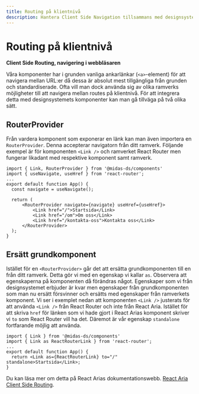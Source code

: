 ```yaml
---
title: Routing på klientnivå
description: Hantera Client Side Navigation tillsammans med designsystemet
---
```


# Routing på klientnivå

**Client Side Routing, navigering i webbläsaren**

Våra komponenter har i grunden vanliga ankarlänkar (`<a>`-element) för att navigera mellan URL:er då dessa är absolut mest tillgängliga från grunden och standardiserade.
Ofta vill man dock använda sig av olika ramverks möjligheter till att navigera mellan routes på klientnivå. För att integrera detta med designsystemets komponenter kan man gå tillväga på två olika sätt.

## RouterProvider

Från vardera komponent som exponerar en länk kan man även importera en `RouterProvider`. Denna accepterar navigatorn från ditt ramverk. Följande exempel är för komponenten `<Link />` och ramverket React Router men fungerar likadant med respektive komponent samt ramverk.

```tsx
import { Link, RouterProvider } from '@midas-ds/components'
import { useNavigate, useHref } from 'react-router';
...
export default function App() {
  const navigate = useNavigate();

  return (
      <RouterProvider navigate={navigate} useHref={useHref}>
          <Link href="/">Startsida</Link>
          <Link href="/om">Om oss</Link>
          <Link href="/kontakta-oss">Kontakta oss</Link>
      </RouterProvider>
  );
}
```

## Ersätt grundkomponent

Istället för en `<RouterProvider>` går det att ersätta grundkomponenten till en från ditt ramverk. Detta gör vi med en egenskap vi kallar `as`. Observera att egenskaperna på komponenten då förändras något.
Egenskaper som vi från designsystemet erbjuder är kvar men egenskaper från grundkomponenten som man nu ersätt försvinner och ersätts med egenskaper från ramverkets komponent. Vi ser i exemplet nedan att komponenten `<Link />` justerats för att använda `<Link />` från React Router och inte från React Aria.
Istället för att skriva `href` för länken som vi hade gjort i React Arias komponent skriver vi `to` som React Router vill ha det. Däremot är vår egenskap `standalone` fortfarande möjlig att använda.

```tsx
import { Link } from '@midas-ds/components'
import { Link as ReactRouterLink } from 'react-router';
...
export default function App() {
  return <Link as={ReactRouterLink} to="/" standalone>Startsida</Link>;
}
```

Du kan läsa mer om detta på React Arias dokumentationswebb. [React Aria Client Side Routing](https://react-spectrum.adobe.com/react-aria/routing.html).
